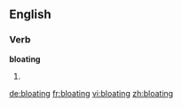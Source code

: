 ==English==

===Verb===
'''bloating'''

# {{present participle of|[[bloat]]}}

[[de:bloating]]
[[fr:bloating]]
[[vi:bloating]]
[[zh:bloating]]